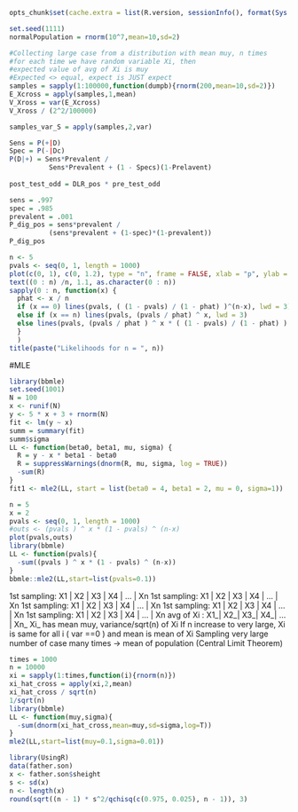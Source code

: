 ```r
opts_chunk$set(cache.extra = list(R.version, sessionInfo(), format(Sys.Date(), '%Y-%m'))
```

```r
set.seed(1111)
normalPopulation = rnorm(10^7,mean=10,sd=2)
```

```r
#Collecting large case from a distribution with mean muy, n times
#for each time we have random variable Xi, then
#expected value of avg of Xi is muy 
#Expected <> equal, expect is JUST expect
samples = sapply(1:100000,function(dumpb){rnorm(200,mean=10,sd=2)})
E_Xcross = apply(samples,1,mean)
V_Xross = var(E_Xcross)
V_Xross / (2^2/100000)

samples_var_S = apply(samples,2,var)

```

```r
Sens = P(+|D)
Spec = P(-|Dc)
P(D|+) = Sens*Prevalent / 
          Sens*Prevalent + (1 - Specs)(1-Prelavent)
          
post_test_odd = DLR_pos * pre_test_odd
```
```r
sens = .997
spec = .985
prevalent = .001
P_dig_pos = sens*prevalent /
          (sens*prevalent + (1-spec)*(1-prevalent))
P_dig_pos
```



```r
n <- 5
pvals <- seq(0, 1, length = 1000)
plot(c(0, 1), c(0, 1.2), type = "n", frame = FALSE, xlab = "p", ylab = "likelihood")
text((0 : n) /n, 1.1, as.character(0 : n))
sapply(0 : n, function(x) {
  phat <- x / n
  if (x == 0) lines(pvals, ( (1 - pvals) / (1 - phat) )^(n-x), lwd = 3)
  else if (x == n) lines(pvals, (pvals / phat) ^ x, lwd = 3)
  else lines(pvals, (pvals / phat ) ^ x * ( (1 - pvals) / (1 - phat) ) ^ (n-x), lwd = 3)
  }
  )
title(paste("Likelihoods for n = ", n))
```

#MLE
```r
library(bbmle)
set.seed(1001)
N = 100
x <- runif(N)
y <- 5 * x + 3 + rnorm(N)
fit <- lm(y ~ x)
summ = summary(fit)
summ$sigma
LL <- function(beta0, beta1, mu, sigma) {
  R = y - x * beta1 - beta0
  R = suppressWarnings(dnorm(R, mu, sigma, log = TRUE))
  -sum(R)
}
fit1 <- mle2(LL, start = list(beta0 = 4, beta1 = 2, mu = 0, sigma=1))
```


```r
n = 5
x = 2
pvals <- seq(0, 1, length = 1000)
#outs <- (pvals ) ^ x * (1 - pvals) ^ (n-x) 
plot(pvals,outs)
library(bbmle)
LL <- function(pvals){
  -sum((pvals ) ^ x * (1 - pvals) ^ (n-x))
}
bbmle::mle2(LL,start=list(pvals=0.1))
```

1st sampling: X1 | X2 | X3 | X4 | ... | Xn
1st sampling: X1 | X2 | X3 | X4 | ... | Xn
1st sampling: X1 | X2 | X3 | X4 | ... | Xn
1st sampling: X1 | X2 | X3 | X4 | ... | Xn
1st sampling: X1 | X2 | X3 | X4 | ... | Xn
avg of Xi   : X1_| X2_| X3_| X4_| ... | Xn_
Xi_ has mean muy, variance/sqrt(n) of Xi
If n increase to very large, Xi is same for all i ( var ==0 ) and mean is mean of Xi
Sampling very large number of case many times -> mean of population (Central Limit Theorem)

```r
times = 1000
n = 10000
xi = sapply(1:times,function(i){rnorm(n)})
xi_hat_cross = apply(xi,2,mean)
xi_hat_cross / sqrt(n)
1/sqrt(n)
library(bbmle)
LL <- function(muy,sigma){
  -sum(dnorm(xi_hat_cross,mean=muy,sd=sigma,log=T))
}
mle2(LL,start=list(muy=0.1,sigma=0.01))
```


```r
library(UsingR)
data(father.son)
x <- father.son$sheight
s <- sd(x)
n <- length(x)
round(sqrt((n - 1) * s^2/qchisq(c(0.975, 0.025), n - 1)), 3)
```